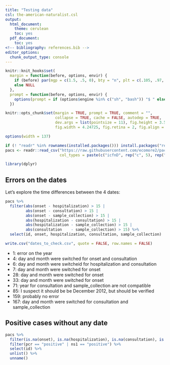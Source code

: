 ```yaml
---
title: "Testing data"
csl: the-american-naturalist.csl
output:
  html_document:
    theme: cerulean
    toc: yes
  pdf_document:
    toc: yes
<!-- bibliography: references.bib -->
editor_options: 
  chunk_output_type: console
---
```


<!--
IMAGES:
Insert them with: ![alt text](image.png)
You can also resize them if needed: convert image.png -resize 50% image.png
If you want to center the image, go through HTML code:
<div style="text-align:center"><img src ="image.png"/></div>

REFERENCES:
For references: Put all the bibTeX references in the file "references.bib"
in the current folder and cite the references as @key or [@key] in the text.
Uncomment the bibliography field in the above header and put a "References"
title wherever you want to display the reference list.
-->

<style type="text/css">
.main-container {
  max-width: 1370px;
  margin-left: auto;
  margin-right: auto;
}
</style>

```r
knitr::knit_hooks$set(
  margin = function(before, options, envir) {
    if (before) par(mgp = c(1.5, .5, 0), bty = "n", plt = c(.105, .97, .13, .97))
    else NULL
  },
  prompt = function(before, options, envir) {
    options(prompt = if (options$engine %in% c("sh", "bash")) "$ " else "> ")
  })

knitr::opts_chunk$set(margin = TRUE, prompt = TRUE, comment = "",
                      collapse = TRUE, cache = FALSE, autodep = TRUE,
                      dev.args = list(pointsize = 11), fig.height = 3.5,
                      fig.width = 4.24725, fig.retina = 2, fig.align = "center")

options(width = 137)
```

```r
if (! "readr" %in% rownames(installed.packages())) install.packages("readr")
pacs <- readr::read_csv("https://raw.githubusercontent.com/ecomore2/pacs/master/data/pacs.csv",
                        col_types = paste(c("icfnD", rep("c", 5), rep("D", 4), rep("f", 3)), collapse = ""))
```

```r
library(dplyr)
```

## Errors on the dates

Let's explore the time differences between the 4 dates:

```r
pacs %>% 
  filter(abs(onset - hospitalization) > 15 |
         abs(onset - consultation) > 15 |
         abs(onset - sample_collection) > 15 |
         abs(hospitalization - consultation) > 15 |
         abs(hospitalization - sample_collection) > 15 |
         abs(consultation    - sample_collection) > 15) %>% 
  select(id, onset, hospitalization, consultation, sample_collection)
```

```r
write.csv("dates_to_check.csv", quote = FALSE, row.names = FALSE)
```

*   1: error on the year
*   4: day and month were switched for onset and consultation
*   6: day and month were switcheid for hospitalization and consultation
*   7: day and month were switched for onset
*  28: day and month were switched for onset
*  33: day and month were switched for onset
*  71: year for consultation and sample_collection are not compatible
*  85: I suspect it should be be December 2012, but should be verified
* 159: probably no error
* 167: day and month were switched for consultation and sample_collection

## Positive cases without any date

```r
pacs %>% 
  filter(is.na(onset), is.na(hospitalization), is.na(consultation), is.na(sample_collection)) %>% 
  filter(pcr == "positive" | ns1 == "positive") %>% 
  select(id) %>% 
  unlist() %>%
  unname()
```

